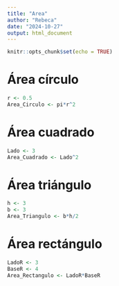 ```yaml
---
title: "Area"
author: "Rebeca"
date: "2024-10-27"
output: html_document
---
```


```r
knitr::opts_chunk$set(echo = TRUE)
```

# Área círculo

```r
r <- 0.5
Area_Circulo <- pi*r^2
```

# Área cuadrado

```r
Lado <- 3
Area_Cuadrado <- Lado^2
```

# Área triángulo

```r
h <- 3
b <- 3
Area_Triangulo <- b*h/2
```

# Área rectángulo

```r
LadoR <- 3
BaseR <- 4
Area_Rectangulo <- LadoR*BaseR
```